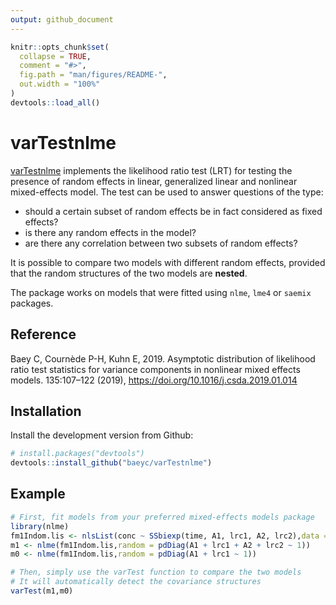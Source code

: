 ```yaml
---
output: github_document
---
```


<!-- README.md is generated from README.Rmd. Please edit that file -->

```r
knitr::opts_chunk$set(
  collapse = TRUE,
  comment = "#>",
  fig.path = "man/figures/README-",
  out.width = "100%"
)
devtools::load_all()
```
# varTestnlme

[varTestnlme](https://baeyc.github.io/varTestnlme/index.html) implements the likelihood ratio test (LRT) for testing the presence of random effects in linear, generalized linear and nonlinear mixed-effects model. The test can be used to answer questions of the type:

  * should a certain subset of random effects be in fact considered as fixed effects?
  * is there any random effects in the model?
  * are there any correlation between two subsets of random effects?
  
It is possible to compare two models with different random effects, provided that the random structures of the two models are **nested**.

The package works on models that were fitted using `nlme`, `lme4` or `saemix` packages.

## Reference
Baey C, Cournède P-H, Kuhn E, 2019. Asymptotic distribution of likelihood ratio test statistics for variance components in nonlinear mixed effects models. \emph{Computational Statistics and Data Analysis} 135:107--122 (2019), [https://doi.org/10.1016/j.csda.2019.01.014](https://doi.org/10.1016/j.csda.2019.01.014)

## Installation

Install the development version from Github:

```r
# install.packages("devtools")
devtools::install_github("baeyc/varTestnlme")
```


## Example

```r
# First, fit models from your preferred mixed-effects models package
library(nlme)
fm1Indom.lis <- nlsList(conc ~ SSbiexp(time, A1, lrc1, A2, lrc2),data = Indometh)
m1 <- nlme(fm1Indom.lis,random = pdDiag(A1 + lrc1 + A2 + lrc2 ~ 1))
m0 <- nlme(fm1Indom.lis,random = pdDiag(A1 + lrc1 ~ 1))

# Then, simply use the varTest function to compare the two models
# It will automatically detect the covariance structures
varTest(m1,m0)
```


